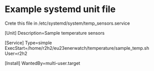 # Example systemd unit file

Crete this file in /etc/systemd/system/temp_sensors.service

[Unit]
Description=Sample temperature sensors

[Service]
Type=simple
ExecStart=/home/r2h2/eu23enerwatch/temperature/sample_temp.sh
User=r2h2

[Install]
WantedBy=multi-user.target